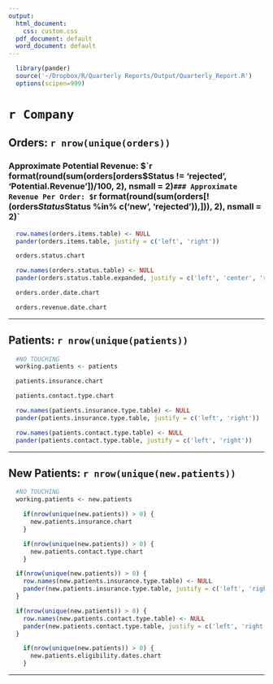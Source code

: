 ```yaml
---
output:
  html_document:
    css: custom.css
  pdf_document: default
  word_document: default
---
```

```r
  library(pander)
  source('~/Dropbox/R/Quarterly Reports/Output/Quarterly_Report.R')
  options(scipen=999)
```
<!--- Name of Current Company. Set in the Quarterly_Report.R file. -->
# `r Company`

<!--- Output the number of unique orders, the sum of all the non-new order's revenue, and the average revenue across those orders. -->
## Orders: `r nrow(unique(orders))`
### Approximate Potential Revenue: $`r format(round(sum(orders[orders$Status != 'rejected', 'Potential.Revenue'])/100, 2), nsmall = 2)`
### Approximate Revenue Per Order: $`r format(round(sum(orders[!(orders$Status %in% c('new', 'rejected')), 'Potential.Revenue'])/100/nrow(unique(orders[!(orders$Status %in% c('new', 'rejected')),])), 2), nsmall = 2)`
```r
  row.names(orders.items.table) <- NULL
  pander(orders.items.table, justify = c('left', 'right'))
```
```r
  orders.status.chart
```
```r
  row.names(orders.status.table) <- NULL
  pander(orders.status.table.expanded, justify = c('left', 'center', 'right'))
```
```r
  orders.order.date.chart
```
```r
  orders.revenue.date.chart
```

---

## Patients: `r nrow(unique(patients))`
```r
  #NO TOUCHING
  working.patients <- patients
```
```r
  patients.insurance.chart
```
```r
  patients.contact.type.chart
```  
```r
  row.names(patients.insurance.type.table) <- NULL
  pander(patients.insurance.type.table, justify = c('left', 'right'))
```
```r
  row.names(patients.contact.type.table) <- NULL
  pander(patients.contact.type.table, justify = c('left', 'right'))
```

---

## New Patients: `r nrow(unique(new.patients))`
```r
  #NO TOUCHING
  working.patients <- new.patients
```
```r
    if(nrow(unique(new.patients)) > 0) {
      new.patients.insurance.chart
    }
```
```r
    if(nrow(unique(new.patients)) > 0) {
      new.patients.contact.type.chart
    }
```
```r
  if(nrow(unique(new.patients)) > 0) {
    row.names(new.patients.insurance.type.table) <- NULL
    pander(new.patients.insurance.type.table, justify = c('left', 'right'))
  }
```
```r
  if(nrow(unique(new.patients)) > 0) {
    row.names(new.patients.contact.type.table) <- NULL
    pander(new.patients.contact.type.table, justify = c('left', 'right'))
  }
```
```r
    if(nrow(unique(new.patients)) > 0) {
      new.patients.eligibility.dates.chart
    }
```
---
